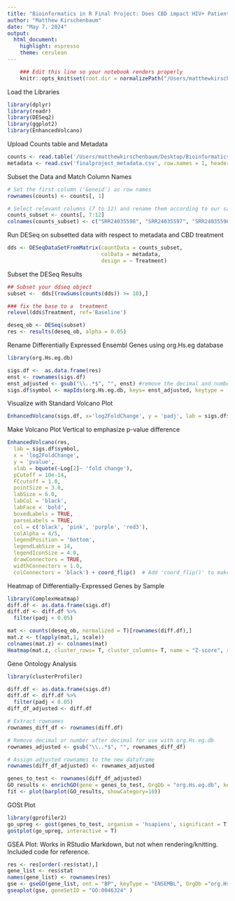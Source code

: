 ```yaml
---
title: "Bioinformatics in R Final Project: Does CBD impact HIV+ Patients?"
author: "Matthew Kirschenbaum"
date: "May 7, 2024"
output: 
  html_document: 
    highlight: espresso
    theme: cerulean
---
```


```r
    ### Edit this line so your notebook renders properly
    knitr::opts_knit$set(root.dir = normalizePath("/Users/matthewkirschenbaum/Desktop/Bioinformatics in R")) 
```


Load the Libraries
```r
library(dplyr)
library(readr)
library(DESeq2)
library(ggplot2)
library(EnhancedVolcano)
```

Upload Counts table and Metadata
```r
counts <- read.table('/Users/matthewkirschenbaum/Desktop/Bioinformatics in R/counts_table.txt', header = TRUE, sep = '\t')
metadata <- read.csv('finalproject_metadata.csv', row.names = 1, header = TRUE)
```

Subset the Data and Match Column Names
```r
# Set the first column ('Geneid') as row names
rownames(counts) <- counts[, 1]

# Select relevant columns (7 to 12) and rename them according to our samples
counts_subset <- counts[, 7:12]
colnames(counts_subset) <- c("SRR24035598", "SRR24035597", "SRR24035596", "SRR24035595", "SRR24035594", "SRR24035593")
```

Run DESeq on subsetted data with respect to metadata and CBD treatment
```r
dds <- DESeqDataSetFromMatrix(countData = counts_subset, 
                              colData = metadata,
                              design = ~ Treatment)
```

Subset the DESeq Results
```r
## Subset your ddseq object
subset <-  dds[(rowSums(counts(dds)) >= 10),]

### fix the base to a  treatment
relevel(dds$Treatment, ref='Baseline')

deseq_ob <- DESeq(subset)
res <- results(deseq_ob, alpha = 0.05)
```

Rename Differentially Expressed Ensembl Genes using org.Hs.eg database
```r
library(org.Hs.eg.db)

sigs.df <-  as.data.frame(res)
enst <- rownames(sigs.df)
enst_adjusted <- gsub("\\..*$", "", enst) #remove the decimal and numbers after the decimal in the Ensembl geneID row names for compatibility with org.Hs.eg.db
sigs.df$symbol <- mapIds(org.Hs.eg.db, keys= enst_adjusted, keytype = 'ENSEMBL', colum = "SYMBOL")
```

Visualize with Standard Volcano Plot
```r
EnhancedVolcano(sigs.df, x='log2FoldChange', y = 'padj', lab = sigs.df$symbol)
```

Make Volcano Plot Vertical to emphasize p-value difference
```R

EnhancedVolcano(res,
  lab = sigs.df$symbol,
  x = 'log2FoldChange',
  y = 'pvalue',
  xlab = bquote(~Log[2]~ 'fold change'),
  pCutoff = 10e-14,
  FCcutoff = 1.0,
  pointSize = 3.0,
  labSize = 6.0,
  labCol = 'black',
  labFace = 'bold',
  boxedLabels = TRUE,
  parseLabels = TRUE,
  col = c('black', 'pink', 'purple', 'red3'),
  colAlpha = 4/5,
  legendPosition = 'bottom',
  legendLabSize = 14,
  legendIconSize = 4.0,
  drawConnectors = TRUE,
  widthConnectors = 1.0,
  colConnectors = 'black') + coord_flip()  # Add 'coord_flip()' to make the plot vertical

```

Heatmap of Differentially-Expressed Genes by Sample
```R
library(ComplexHeatmap)
diff.df <- as.data.frame(sigs.df)
diff.df <- diff.df %>%
  filter(padj < 0.05)

mat <- counts(deseq_ob, normalized = T)[rownames(diff.df),]
mat.z <- t(apply(mat,1, scale))
colnames(mat.z) <- colnames(mat)
Heatmap(mat.z, cluster_rows= T, cluster_columns= T, name = "Z-score", row_labels = diff.df[rownames(mat.z),]$symbol)
```

Gene Ontology Analysis
```R
library(clusterProfiler)

diff.df <- as.data.frame(sigs.df)
diff.df <- diff.df %>%
  filter(padj < 0.05)
diff_df_adjusted <- diff.df

# Extract rownames
rownames_diff_df <- rownames(diff.df)

# Remove decimal or number after decimal for use with org.Hs.eg.db
rownames_adjusted <- gsub("\\..*$", "", rownames_diff_df)

# Assign adjusted rownames to the new dataframe
rownames(diff_df_adjusted) <- rownames_adjusted

genes_to_test <- rownames(diff_df_adjusted)
GO_results <- enrichGO(gene = genes_to_test, OrgDb = "org.Hs.eg.db", keyType = 'ENSEMBL', ont = "BP")
fit <- plot(barplot(GO_results, showCategory=10))
```

GOSt Plot
```R
library(gprofiler2) 
go_upreg <- gost(genes_to_test, organism = 'hsapiens', significant = T)
gostplot(go_upreg, interactive = T)
```


GSEA Plot: Works in RStudio Markdown, but not when rendering/knitting. Included code for reference.
```R
res <- res[order(-res$stat),]
gene_list <- res$stat
names(gene_list) <- rownames(res)
gse <- gseGO(gene_list, ont = "BP", keyType = "ENSEMBL", OrgDb ="org.Hs.eg.db", eps = 1e-300 )
gseaplot(gse, geneSetID = "GO:0046324" )

```
